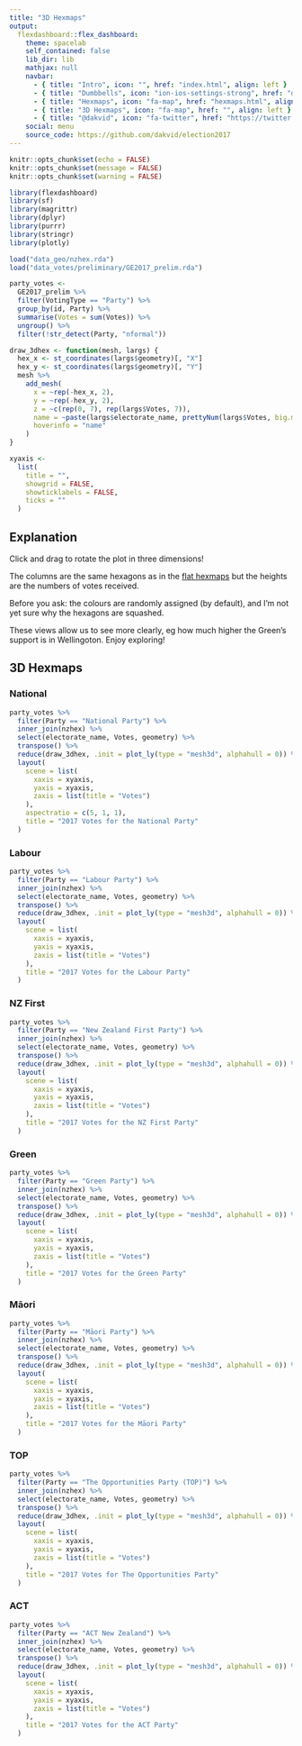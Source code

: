 ```yaml
---
title: "3D Hexmaps"
output: 
  flexdashboard::flex_dashboard:
    theme: spacelab
    self_contained: false
    lib_dir: lib
    mathjax: null
    navbar:
      - { title: "Intro", icon: "", href: "index.html", align: left }
      - { title: "Dumbbells", icon: "ion-ios-settings-strong", href: "dumbbells.html", align: left }
      - { title: "Hexmaps", icon: "fa-map", href: "hexmaps.html", align: left }
      - { title: "3D Hexmaps", icon: "fa-map", href: "", align: left }
      - { title: "@dakvid", icon: "fa-twitter", href: "https://twitter.com/dakvid", align: right }
    social: menu
    source_code: https://github.com/dakvid/election2017
---
```


```r
knitr::opts_chunk$set(echo = FALSE)
knitr::opts_chunk$set(message = FALSE)
knitr::opts_chunk$set(warning = FALSE)
```

```r
library(flexdashboard)
library(sf)
library(magrittr)
library(dplyr)
library(purrr)
library(stringr)
library(plotly)

load("data_geo/nzhex.rda")
load("data_votes/preliminary/GE2017_prelim.rda")

party_votes <-
  GE2017_prelim %>% 
  filter(VotingType == "Party") %>% 
  group_by(id, Party) %>% 
  summarise(Votes = sum(Votes)) %>% 
  ungroup() %>% 
  filter(!str_detect(Party, "nformal"))
```


```r
draw_3dhex <- function(mesh, largs) {
  hex_x <- st_coordinates(largs$geometry)[, "X"]
  hex_y <- st_coordinates(largs$geometry)[, "Y"]
  mesh %>% 
    add_mesh(
      x = ~rep(-hex_x, 2),
      y = ~rep(-hex_y, 2),
      z = ~c(rep(0, 7), rep(largs$Votes, 7)),
      name = ~paste(largs$electorate_name, prettyNum(largs$Votes, big.mark = ','), "votes"),
      hoverinfo = "name"
    )
}

xyaxis <- 
  list(
    title = "",
    showgrid = FALSE,
    showticklabels = FALSE,
    ticks = ""
  )
```


## Explanation {.sidebar}

Click and drag to rotate the plot in three dimensions!

The columns are the same hexagons as in the
[flat hexmaps](hexmaps.html)
but the heights are the numbers of votes received.

Before you ask: the colours are randomly assigned (by default), and I'm not yet sure why
the hexagons are squashed.

These views allow us to see more clearly, eg how much higher the Green's support is in Wellingoton.
Enjoy exploring!



## 3D Hexmaps {.tabset .tabset-fade}

### National

```r
party_votes %>% 
  filter(Party == "National Party") %>% 
  inner_join(nzhex) %>% 
  select(electorate_name, Votes, geometry) %>% 
  transpose() %>% 
  reduce(draw_3dhex, .init = plot_ly(type = "mesh3d", alphahull = 0)) %>% 
  layout(
    scene = list(
      xaxis = xyaxis,
      yaxis = xyaxis,
      zaxis = list(title = "Votes")
    ),
    aspectratio = c(5, 1, 1),
    title = "2017 Votes for the National Party"
  )
```

### Labour

```r
party_votes %>% 
  filter(Party == "Labour Party") %>% 
  inner_join(nzhex) %>% 
  select(electorate_name, Votes, geometry) %>% 
  transpose() %>% 
  reduce(draw_3dhex, .init = plot_ly(type = "mesh3d", alphahull = 0)) %>% 
  layout(
    scene = list(
      xaxis = xyaxis,
      yaxis = xyaxis,
      zaxis = list(title = "Votes")
    ),
    title = "2017 Votes for the Labour Party"
  )
```


### NZ First

```r
party_votes %>% 
  filter(Party == "New Zealand First Party") %>% 
  inner_join(nzhex) %>% 
  select(electorate_name, Votes, geometry) %>% 
  transpose() %>% 
  reduce(draw_3dhex, .init = plot_ly(type = "mesh3d", alphahull = 0)) %>% 
  layout(
    scene = list(
      xaxis = xyaxis,
      yaxis = xyaxis,
      zaxis = list(title = "Votes")
    ),
    title = "2017 Votes for the NZ First Party"
  )
```


### Green

```r
party_votes %>% 
  filter(Party == "Green Party") %>% 
  inner_join(nzhex) %>% 
  select(electorate_name, Votes, geometry) %>% 
  transpose() %>% 
  reduce(draw_3dhex, .init = plot_ly(type = "mesh3d", alphahull = 0)) %>% 
  layout(
    scene = list(
      xaxis = xyaxis,
      yaxis = xyaxis,
      zaxis = list(title = "Votes")
    ),
    title = "2017 Votes for the Green Party"
  )
```


### Māori

```r
party_votes %>% 
  filter(Party == "Māori Party") %>% 
  inner_join(nzhex) %>% 
  select(electorate_name, Votes, geometry) %>% 
  transpose() %>% 
  reduce(draw_3dhex, .init = plot_ly(type = "mesh3d", alphahull = 0)) %>% 
  layout(
    scene = list(
      xaxis = xyaxis,
      yaxis = xyaxis,
      zaxis = list(title = "Votes")
    ),
    title = "2017 Votes for the Māori Party"
  )
```


### TOP

```r
party_votes %>% 
  filter(Party == "The Opportunities Party (TOP)") %>% 
  inner_join(nzhex) %>% 
  select(electorate_name, Votes, geometry) %>% 
  transpose() %>% 
  reduce(draw_3dhex, .init = plot_ly(type = "mesh3d", alphahull = 0)) %>% 
  layout(
    scene = list(
      xaxis = xyaxis,
      yaxis = xyaxis,
      zaxis = list(title = "Votes")
    ),
    title = "2017 Votes for The Opportunities Party"
  )
```



### ACT

```r
party_votes %>% 
  filter(Party == "ACT New Zealand") %>% 
  inner_join(nzhex) %>% 
  select(electorate_name, Votes, geometry) %>% 
  transpose() %>% 
  reduce(draw_3dhex, .init = plot_ly(type = "mesh3d", alphahull = 0)) %>% 
  layout(
    scene = list(
      xaxis = xyaxis,
      yaxis = xyaxis,
      zaxis = list(title = "Votes")
    ),
    title = "2017 Votes for the ACT Party"
  )
```





<script>
  (function(i,s,o,g,r,a,m){i['GoogleAnalyticsObject']=r;i[r]=i[r]||function(){
  (i[r].q=i[r].q||[]).push(arguments)},i[r].l=1*new Date();a=s.createElement(o),
  m=s.getElementsByTagName(o)[0];a.async=1;a.src=g;m.parentNode.insertBefore(a,m)
  })(window,document,'script','https://www.google-analytics.com/analytics.js','ga');

  ga('create', 'UA-30013353-2', 'auto');
  ga('send', 'pageview');

</script>
